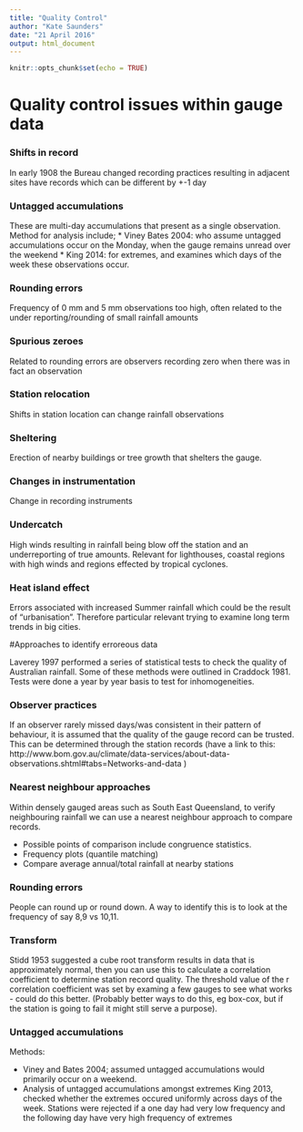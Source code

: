 ```yaml
---
title: "Quality Control"
author: "Kate Saunders"
date: "21 April 2016"
output: html_document
---
```


```r
knitr::opts_chunk$set(echo = TRUE)
```

# Quality control issues within gauge data

### Shifts in record
In early 1908 the Bureau changed recording practices resulting in adjacent sites have records which can be different by +-1 day

### Untagged accumulations
These are multi-day accumulations that present as a single observation.
Method for analysis include; 
* Viney Bates 2004: who assume untagged accumulations occur on the Monday, when the gauge remains unread over the weekend
* King 2014: for extremes, and examines which days of the week these observations occur.

### Rounding errors
Frequency of 0 mm and 5 mm observations too high, often related 
to the under reporting/rounding of small rainfall amounts

### Spurious zeroes
Related to rounding errors are observers recording zero when there was in fact an observation

### Station relocation
Shifts in station location can change rainfall observations

### Sheltering
Erection of nearby buildings or tree growth that shelters the gauge.

### Changes in instrumentation
Change in recording instruments

### Undercatch
High winds resulting in rainfall being blow off the station and an underreporting of true amounts. Relevant for lighthouses, coastal regions with high winds and regions effected by tropical cyclones.

### Heat island effect
Errors associated with increased Summer rainfall which could be the result of "urbanisation". Therefore particular relevant trying to examine long term trends in big cities.

#Approaches to identify erroreous data

Laverey 1997 performed a series of statistical tests to check the quality of Australian rainfall. Some of these methods were outlined in Craddock 1981. Tests were done a year by year basis to test for inhomogeneities.

### Observer practices
If an observer rarely missed days/was consistent in their pattern of behaviour, it is assumed that the quality of the gauge record can be trusted. This can be determined through the station records (have a link to this: http://www.bom.gov.au/climate/data-services/about-data-observations.shtml#tabs=Networks-and-data
)

### Nearest neighbour approaches
Within densely gauged areas such as South East Queensland, to verify neighbouring rainfall we can use a nearest neighbour approach to compare records. 

* Possible points of comparison include congruence statistics.
* Frequency plots (quantile matching)
* Compare average annual/total rainfall at nearby stations

### Rounding errors
People can round up or round down. A way to identify this is to look at the frequency of say 8,9 vs 10,11.

### Transform
Stidd 1953 suggested a cube root transform results in data that is approximately normal, then you can use this to calculate a correlation coefficient to determine station record quality. The threshold value of the r correlation coefficient was set by examing a few gauges to see what works - could do this better.
(Probably better ways to do this, eg box-cox, but if the station is going to fail it might still serve a purpose).

### Untagged accumulations
Methods:


* Viney and Bates 2004; assumed untagged accumulations would primarily occur on a weekend.
* Analysis of untagged accumulations amongst extremes King 2013, checked whether the extremes occured uniformly across days of the week. Stations were rejected if a one day had very low frequency and the following day have very high frequency of extremes







